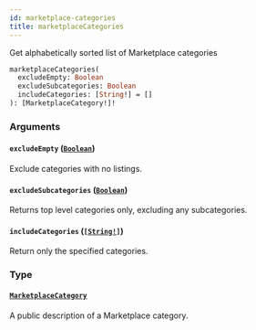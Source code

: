 ```yaml
---
id: marketplace-categories
title: marketplaceCategories
---
```


Get alphabetically sorted list of Marketplace categories

```graphql
marketplaceCategories(
  excludeEmpty: Boolean
  excludeSubcategories: Boolean
  includeCategories: [String!] = []
): [MarketplaceCategory!]!

```

### Arguments

#### `excludeEmpty` ([`Boolean`](/docs/api/scalars/boolean))

Exclude categories with no listings.

#### `excludeSubcategories` ([`Boolean`](/docs/api/scalars/boolean))

Returns top level categories only, excluding any subcategories.

#### `includeCategories` ([`[String!]`](/docs/api/scalars/string))

Return only the specified categories.

### Type

#### [`MarketplaceCategory`](/docs/api/objects/marketplace-category)

A public description of a Marketplace category.
